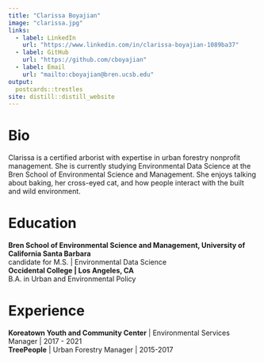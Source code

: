 ```yaml
---
title: "Clarissa Boyajian"
image: "clarissa.jpg"
links:
  - label: LinkedIn
    url: "https://www.linkedin.com/in/clarissa-boyajian-1089ba37"
  - label: GitHub
    url: "https://github.com/cboyajian"
  - label: Email
    url: "mailto:cboyajian@bren.ucsb.edu"
output:
  postcards::trestles
site: distill::distill_website
---
```


# Bio
Clarissa is a certified arborist with expertise in urban forestry nonprofit management. She is currently studying Environmental Data Science at the Bren School of Environmental Science and Management. She enjoys talking about baking, her cross-eyed cat, and how people interact with the built and wild environment.

# Education
**Bren School of Environmental Science and Management, University of California Santa Barbara**  
candidate for M.S. | Environmental Data Science  
**Occidental College | Los Angeles, CA**  
B.A. in Urban and Environmental Policy  

# Experience
**Koreatown Youth and Community Center** | Environmental Services Manager | 2017 - 2021  
**TreePeople** | Urban Forestry Manager | 2015-2017